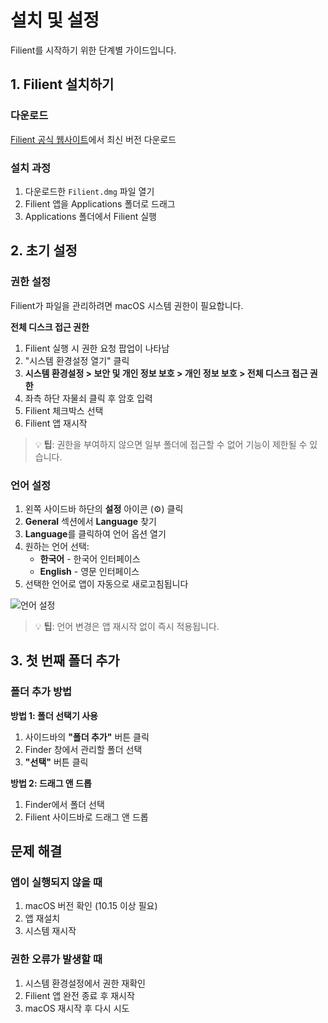 # 설치 및 설정

Filient를 시작하기 위한 단계별 가이드입니다.

## 1. Filient 설치하기

### 다운로드
[Filient 공식 웹사이트](https://filient.ai)에서 최신 버전 다운로드

### 설치 과정
1. 다운로드한 `Filient.dmg` 파일 열기
2. Filient 앱을 Applications 폴더로 드래그
3. Applications 폴더에서 Filient 실행

## 2. 초기 설정

### 권한 설정

Filient가 파일을 관리하려면 macOS 시스템 권한이 필요합니다.

**전체 디스크 접근 권한**
1. Filient 실행 시 권한 요청 팝업이 나타남
2. "시스템 환경설정 열기" 클릭
3. **시스템 환경설정 > 보안 및 개인 정보 보호 > 개인 정보 보호 > 전체 디스크 접근 권한**
4. 좌측 하단 자물쇠 클릭 후 암호 입력
5. Filient 체크박스 선택
6. Filient 앱 재시작

> 💡 **팁**: 권한을 부여하지 않으면 일부 폴더에 접근할 수 없어 기능이 제한될 수 있습니다.

### 언어 설정
1. 왼쪽 사이드바 하단의 **설정** 아이콘 (⚙️) 클릭
2. **General** 섹션에서 **Language** 찾기
3. **Language**를 클릭하여 언어 옵션 열기
4. 원하는 언어 선택:
   - **한국어** - 한국어 인터페이스
   - **English** - 영문 인터페이스
5. 선택한 언어로 앱이 자동으로 새로고침됩니다

![언어 설정](/docs/images/language-settings.png)

> 💡 **팁**: 언어 변경은 앱 재시작 없이 즉시 적용됩니다.

## 3. 첫 번째 폴더 추가

### 폴더 추가 방법

**방법 1: 폴더 선택기 사용**
1. 사이드바의 **"폴더 추가"** 버튼 클릭
2. Finder 창에서 관리할 폴더 선택
3. **"선택"** 버튼 클릭

**방법 2: 드래그 앤 드롭**
1. Finder에서 폴더 선택
2. Filient 사이드바로 드래그 앤 드롭

## 문제 해결

### 앱이 실행되지 않을 때
1. macOS 버전 확인 (10.15 이상 필요)
2. 앱 재설치
3. 시스템 재시작

### 권한 오류가 발생할 때
1. 시스템 환경설정에서 권한 재확인
2. Filient 앱 완전 종료 후 재시작
3. macOS 재시작 후 다시 시도